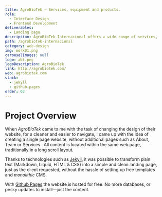 ```yaml
---
title: AgroBioTek — Services, equipment and products.
role:
  - Interface Design
  - Frontend Development
deliverables:
  - Landing page
description: AgroBioTek Internacional offers a wide range of services, equipment and products to the food and agricultural industry, currently operating in Honduras, Guatemala, El Salvador, Nicaragua and the Dominican Republic.
path: /agrobiotek-internacional
category: web-design
img: work01.png
carouselImages: null
logo: abt.png
logoDescription: AgroBioTek
link: http://agrobiotek.com/
web: agrobiotek.com
stack:
  - jekyll
  - github-pages
order: 03
---
```


# Project Overview

When _AgroBioTek_ came to me with the task of ​​changing the design of their website, for a cleaner and easier to navigate, I came up with the idea of ​​creating a single page website, without additional pages such as About, Team or Services . All content is located within the same web page, traditionally in a long scroll layout.

Thanks to technologies such as [Jekyll](https://jekyllrb.com/), it was possible to transform plain text (Markdown, Liquid, HTML & CSS) into a simple and clean landing page, just as the client requested, without the hassle of setting up free templates and _monolithic_ CMS.

With [Github Pages](https://pages.github.com/) the website is hosted for free. No more databases, or pesky updates to install—just the content.
